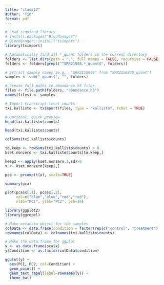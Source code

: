 ```yaml
---
title: "class17"
author: "Tin"
format: pdf
---
```



```r

# Load required library
# install.packages("BiocManager")
# BiocManager::install("tximport")
library(tximport)

# Automatically find all *_quant folders in the current directory
folders <- list.dirs(path = ".", full.names = FALSE, recursive = FALSE)
folders <- folders[grepl("^SRR21568.*_quant$", folders)]

# Extract sample names (e.g., "SRR2156848" from "SRR2156848_quant")
samples <- sub("_quant$", "", folders)

# Create full paths to abundance.h5 files
files <- file.path(folders, "abundance.h5")
names(files) <- samples

# Import transcript-level counts
txi.kallisto <- tximport(files, type = "kallisto", txOut = TRUE)

# Optional: quick preview
head(txi.kallisto$counts)

```

```r
head(txi.kallisto$counts)
```

```r
colSums(txi.kallisto$counts)
```

```r
to.keep <- rowSums(txi.kallisto$counts) > 0
kset.nonzero <- txi.kallisto$counts[to.keep,]
```

```r
keep2 <- apply(kset.nonzero,1,sd)>0
x <- kset.nonzero[keep2,]
```

```r
pca <- prcomp(t(x), scale=TRUE)
```

```r
summary(pca)
```

```r
plot(pca$x[,1], pca$x[,2],
     col=c("blue","blue","red","red"),
     xlab="PC1", ylab="PC2", pch=16)
```

```r
library(ggplot2)
library(ggrepel)

# Make metadata object for the samples
colData <- data.frame(condition = factor(rep(c("control", "treatment"), each = 2)))
rownames(colData) <- colnames(txi.kallisto$counts)

# Make the data.frame for ggplot 
y <- as.data.frame(pca$x)
y$Condition <- as.factor(colData$condition)

ggplot(y) +
  aes(PC1, PC2, col=Condition) +
  geom_point() +
  geom_text_repel(label=rownames(y)) +
  theme_bw()
```

